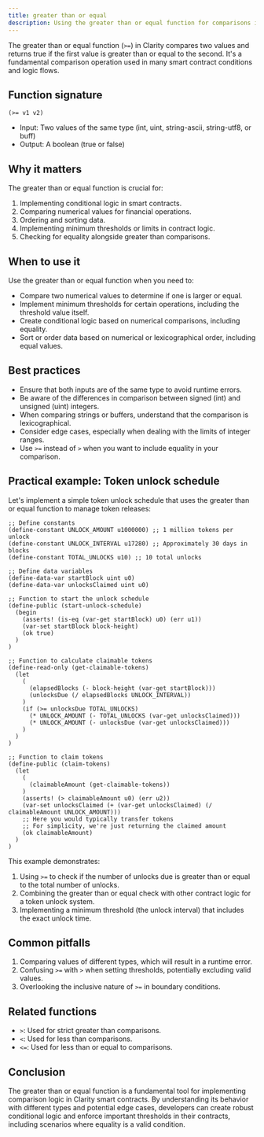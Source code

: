 ```yaml
---
title: greater than or equal
description: Using the greater than or equal function for comparisons in Clarity smart contracts.
---
```


The greater than or equal function (`>=`) in Clarity compares two values and returns true if the first value is greater than or equal to the second. It's a fundamental comparison operation used in many smart contract conditions and logic flows.

## Function signature

```clarity
(>= v1 v2)
```

- Input: Two values of the same type (int, uint, string-ascii, string-utf8, or buff)
- Output: A boolean (true or false)

## Why it matters

The greater than or equal function is crucial for:

1. Implementing conditional logic in smart contracts.
2. Comparing numerical values for financial operations.
3. Ordering and sorting data.
4. Implementing minimum thresholds or limits in contract logic.
5. Checking for equality alongside greater than comparisons.

## When to use it

Use the greater than or equal function when you need to:

- Compare two numerical values to determine if one is larger or equal.
- Implement minimum thresholds for certain operations, including the threshold value itself.
- Create conditional logic based on numerical comparisons, including equality.
- Sort or order data based on numerical or lexicographical order, including equal values.

## Best practices

- Ensure that both inputs are of the same type to avoid runtime errors.
- Be aware of the differences in comparison between signed (int) and unsigned (uint) integers.
- When comparing strings or buffers, understand that the comparison is lexicographical.
- Consider edge cases, especially when dealing with the limits of integer ranges.
- Use `>=` instead of `>` when you want to include equality in your comparison.

## Practical example: Token unlock schedule

Let's implement a simple token unlock schedule that uses the greater than or equal function to manage token releases:

```clarity
;; Define constants
(define-constant UNLOCK_AMOUNT u1000000) ;; 1 million tokens per unlock
(define-constant UNLOCK_INTERVAL u17280) ;; Approximately 30 days in blocks
(define-constant TOTAL_UNLOCKS u10) ;; 10 total unlocks

;; Define data variables
(define-data-var startBlock uint u0)
(define-data-var unlocksClaimed uint u0)

;; Function to start the unlock schedule
(define-public (start-unlock-schedule)
  (begin
    (asserts! (is-eq (var-get startBlock) u0) (err u1))
    (var-set startBlock block-height)
    (ok true)
  )
)

;; Function to calculate claimable tokens
(define-read-only (get-claimable-tokens)
  (let
    (
      (elapsedBlocks (- block-height (var-get startBlock)))
      (unlocksDue (/ elapsedBlocks UNLOCK_INTERVAL))
    )
    (if (>= unlocksDue TOTAL_UNLOCKS)
      (* UNLOCK_AMOUNT (- TOTAL_UNLOCKS (var-get unlocksClaimed)))
      (* UNLOCK_AMOUNT (- unlocksDue (var-get unlocksClaimed)))
    )
  )
)

;; Function to claim tokens
(define-public (claim-tokens)
  (let
    (
      (claimableAmount (get-claimable-tokens))
    )
    (asserts! (> claimableAmount u0) (err u2))
    (var-set unlocksClaimed (+ (var-get unlocksClaimed) (/ claimableAmount UNLOCK_AMOUNT)))
    ;; Here you would typically transfer tokens
    ;; For simplicity, we're just returning the claimed amount
    (ok claimableAmount)
  )
)
```

This example demonstrates:
1. Using `>=` to check if the number of unlocks due is greater than or equal to the total number of unlocks.
2. Combining the greater than or equal check with other contract logic for a token unlock system.
3. Implementing a minimum threshold (the unlock interval) that includes the exact unlock time.

## Common pitfalls

1. Comparing values of different types, which will result in a runtime error.
2. Confusing `>=` with `>` when setting thresholds, potentially excluding valid values.
3. Overlooking the inclusive nature of `>=` in boundary conditions.

## Related functions

- `>`: Used for strict greater than comparisons.
- `<`: Used for less than comparisons.
- `<=`: Used for less than or equal to comparisons.

## Conclusion

The greater than or equal function is a fundamental tool for implementing comparison logic in Clarity smart contracts. By understanding its behavior with different types and potential edge cases, developers can create robust conditional logic and enforce important thresholds in their contracts, including scenarios where equality is a valid condition.
